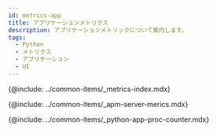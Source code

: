 ```yaml
---
id: metrics-app
title: アプリケーションメトリクス
description: アプリケーションメトリックについて案内します。
tags:
  - Python
  - メトリクス
  - アプリケーション
  - UI
---
```



{@include: ../common-items/_metrics-index.mdx} 

{@include: ../common-items/_apm-server-merics.mdx}

{@include: ../common-items/_python-app-proc-counter.mdx} 
